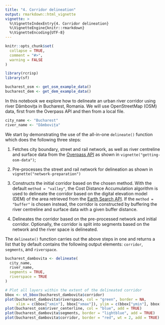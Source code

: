 ```yaml
---
title: "4. Corridor delineation"
output: rmarkdown::html_vignette
vignette: >
  %\VignetteIndexEntry{4. Corridor delineation}
  %\VignetteEngine{knitr::rmarkdown}
  %\VignetteEncoding{UTF-8}
---
```


```r
knitr::opts_chunk$set(
  collapse = TRUE,
  comment = "#>",
  warning = FALSE
)
```

```r
library(rcrisp)
library(sf)

bucharest_osm <- get_osm_example_data()
bucharest_dem <- get_dem_example_data()
```

In this notebook we explore how to delineate an urban river corridor using river Dâmbovița in Bucharest, Romania. We will use OpenStreetMap (OSM) data, first from the Overpass API and then from a local file.

```r
city_name <- "Bucharest"
river_name <- "Dâmbovița"
```

We start by demonstrating the use of the all-in-one `delineate()` function which does the following three steps:

1. Fetches city boundary, street and rail network, as well as river centreline and surface data from the [Overpass API](https://wiki.openstreetmap.org/wiki/Overpass_API) as shown in `vignette("getting-osm-data")`;

2. Pre-processes the street and rail network for delineation as shown in `vignette("network-preparation")`

3. Constructs the initial corridor based on the chosen method. With the default `method = "valley"`, the Cost Distance Accumulation algorithm is used to delineate the corridor based on the digital elevation model (DEM) of the area retrieved from the [Earth Search API](https://element84.com/earth-search/). If the `method = "buffer"` is chosen instead, the corridor is constructed by buffering the river centreline and surface data with a given buffer distance. 

4. Delineates the corridor based on the pre-processed network and initial corridor. Optionally, the corridor is split into segments based on the network and the river space is delineated.

The `delineate()` function carries out the above steps in one and returns a list that by default contains the following output elements: `corridor`, `segments`, and `riverspace`.

```r
bucharest_dambovita <- delineate(
  city_name,
  river_name,
  segments = TRUE,
  riverspace = TRUE
)

# Plot all layers within the extent of the delineated corridor
bbox <- st_bbox(bucharest_dambovita$corridor)
plot(bucharest_dambovita$riverspace, col = "green", border = NA,
     xlim = c(bbox["xmin"], bbox["xmax"]), ylim = c(bbox["ymin"], bbox["ymax"]))
plot(bucharest_osm$river_centerline, col = "blue", add = TRUE)
plot(bucharest_dambovita$segments, border = "lightblue", add = TRUE)
plot(bucharest_dambovita$corridor, border = "red", wt = 2, add = TRUE)
```

